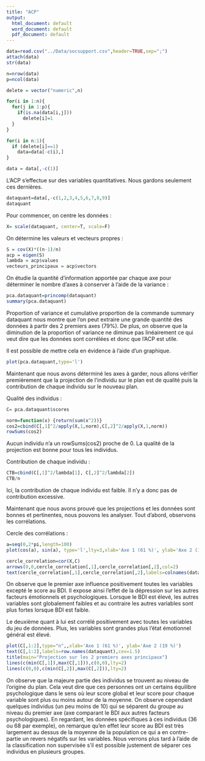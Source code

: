 ```yaml
---
title: "ACP"
output:
  html_document: default
  word_document: default
  pdf_document: default
---
```

```r
data=read.csv("../Data/socsupport.csv",header=TRUE,sep=";")
attach(data)
str(data)

n=nrow(data)
p=ncol(data)

delete = vector("numeric",n)

for(i in 1:n){
  for(j in 1:p){
    if(is.na(data[i,j]))
      delete[i]=1
  }
}

for(i in n:1){
  if (delete[i]==1)
    data=data[-c(i),]
}

data = data[,-c(1)]
```


L'ACP s'effectue sur des variables quantitatives. Nous gardons seulement ces dernières.


```r
dataquant=data[,-c(1,2,3,4,5,6,7,8,9)]
dataquant
```



Pour commencer, on centre les données :


```r
X= scale(dataquant, center=T, scale=F)          
```


On détermine les valeurs et vecteurs propres : 


```r
S = cov(X)*((n-1)/n)
acp = eigen(S)
lambda = acp$values
vecteurs_principaux = acp$vectors
```



On étudie la quantité d'information apportée par chaque axe pour déterminer le nombre d'axes à conserver à l'aide de la variance :


```r
pca.dataquant=princomp(dataquant)
summary(pca.dataquant)
```




Proportion of variance et cumulative proportion de la commande summary dataquant nous montre que l'on peut extraire une grande quantité des données à partir des 2 premiers axes (79%). De plus, on observe que la diminution de la proportion of variance ne diminue pas linéairement ce qui veut dire que les données sont corrélées et donc que l'ACP est utile.

Il est possible de mettre cela en évidence à l'aide d'un graphique.



```r
plot(pca.dataquant,type='l')
```

Maintenant que nous avons déterminé les axes à garder, nous allons vérifier premièrement que la projection de l'individu sur le plan est de qualité puis la contribution de chaque individu sur le nouveau plan.

Qualité des individus : 

```r
C= pca.dataquant$scores   

norm=function(x) {return(sum(x^2))}
cos2=cbind(C[,1]^2/apply(X,1,norm),C[,2]^2/apply(X,1,norm))
rowSums(cos2)
```
Aucun individu n'a un rowSums(cos2) proche de 0. La qualité de la projection est bonne pour tous les individus.

Contribution de chaque individu : 

```r
CTB=cbind(C[,1]^2/lambda[1], C[,2]^2/lambda[2])
CTB/n
```


Ici, la contribution de chaque individu est faible. Il n'y a donc pas de contribution excessive.

Maintenant que nous avons prouvé que les projections et les données sont bonnes et pertinentes, nous pouvons les analyser.
Tout d'abord, observons les corrélations.


Cercle des corrélations : 



```r
a=seq(0,2*pi,length=100)
plot(cos(a), sin(a), type='l',lty=3,xlab='Axe 1 (61 %)', ylab='Axe 2 (19 %)',main="Cercle des corrélations" )

cercle_correlation=cor(X,C)
arrows(0,0,cercle_correlation[,1],cercle_correlation[,2],col=2)
text(cercle_correlation[,1],cercle_correlation[,2],labels=colnames(dataquant))
```


On observe que le premier axe influence positivement toutes les variables excepté le score au BDI. Il expose ainsi l'effet de la dépression sur les autres facteurs émotionnels et psychologiques. Lorsque le BDI est élevé, les autres variables sont globalement faibles et au contraire les autres variables sont plus fortes lorsque BDI est faible.

Le deuxième quant à lui est corrélé positivement avec toutes les variables du jeu de données. Plus, les variables sont grandes plus l'état émotionnel général est élevé.

```r

plot(C[,1:2],type="n",,xlab='Axe 1 (61 %)', ylab='Axe 2 (19 %)')  
text(C[,1:2],labels=row.names(dataquant),cex=1.5)
title(main="Projection sur les 2 premiers axes principaux")
lines(c(min(C[,1]),max(C[,1])),c(0,0),lty=2)
lines(c(0,0),c(min(C[,2]),max(C[,2])),lty=2)

```


On observe que la majeure partie des individus se trouvent au niveau de l'origine du plan. Cela veut dire que ces personnes ont un certains équilibre psychologique dans le sens où leur score global et leur score pour chaque variable sont plus ou moins autour de la moyenne. On observe cependant quelques individus (un peu moins de 10) qui se séparent du groupe au niveau du premier axe (axe comparant le BDI aux autres facteurs psychologiques). En regardant, les données spécifiques à ces individus (36 ou 68 par exemple), on remarque qu'en effet leur score au BDI est très largement au dessus de la moyenne de la population ce qui a en contre-partie un revers négatifs sur les variables. Nous verrons plus tard à l'aide de la classification non supervisée s'il est possible justement de séparer ces individus en plusieurs groupes.



